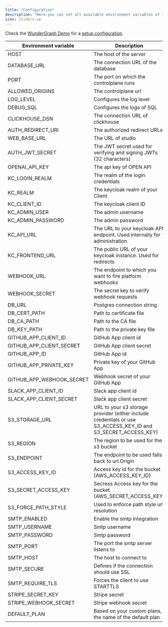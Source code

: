 ```yaml
---
title: "Configuration"
description: "Here you can set all available environment variables of the Control Plane."
icon: sliders-up
---
```


Check the [WunderGraph Demo](https://github.com/wundergraph/cosmo) for a [setup configuration](https://github.com/wundergraph/cosmo/blob/main/controlplane/.env.example).

| Environment variable | Description | Default | Required |
|---------------------|-------------|---------|----------|
| HOST | The host of the server | localhost |<Icon icon="square" />|
| DATABASE_URL | The connection URL of the database | postgresql://postgres:changeme@localhost:5432/controlplane |<Icon icon="square-check" />|
| PORT | The port on which the controlplane runs | 3001 |<Icon icon="square-check" />|
| ALLOWED_ORIGINS | The controlplane url | http://localhost:3000 |<Icon icon="square-check" />|
| LOG_LEVEL | Configures the log level | info |<Icon icon="square-check" />|
| DEBUG_SQL | Configures the logs of SQL | false |<Icon icon="square-check" />|
| CLICKHOUSE_DSN | The connection URL of clickhouse | "" |<Icon icon="square-check" />|
| AUTH_REDIRECT_URI | The authorized redirect URLs | http://localhost:3001/v1/auth/callback |<Icon icon="square-check" />|
| WEB_BASE_URL | The URL of studio | "" |<Icon icon="square-check" />|
| AUTH_JWT_SECRET | The JWT secret used for verifying and signing JWTs (32 characters) | "" |<Icon icon="square-check" />|
| OPENAI_API_KEY | The api key of OPEN API | "" |<Icon icon="square-check" />|
| KC_LOGIN_REALM | The realm of the login credentials | "master" |<Icon icon="square" />|
| KC_REALM | The keycloak realm of your Client | "" |<Icon icon="square-check" />|
| KC_CLIENT_ID | The keycloak client ID | "" |<Icon icon="square-check" />|
| KC_ADMIN_USER | The admin username | "" |<Icon icon="square-check" />|
| KC_ADMIN_PASSWORD | The admin password | "" |<Icon icon="square-check" />|
| KC_API_URL | The URL to your keycloak API endpoint. Used internally for administration | "" |<Icon icon="square-check" />|
| KC_FRONTEND_URL | The public URL of your keycloak instance. Used for redirects | "" |<Icon icon="square-check" />|
| WEBHOOK_URL | The endpoint to which you want to fire platform webhooks | "" |<Icon icon="square" />|
| WEBHOOK_SECRET | The secret key to verify webhook requests | "" |<Icon icon="square" />|
| DB_URL | Postgres connection string | "" |<Icon icon="square-check" />|
| DB_CERT_PATH | Path to certificate file | "" |<Icon icon="square" />|
| DB_CA_PATH | Path to the CA file | "" |<Icon icon="square" />|
| DB_KEY_PATH | Path to the private key file | "" |<Icon icon="square" />|
| GITHUB_APP_CLIENT_ID | GitHub App client id | "" |<Icon icon="square" />|
| GITHUB_APP_CLIENT_SECRET | GitHub App client secret | "" |<Icon icon="square" />|
| GITHUB_APP_ID | GitHub App id | "" |<Icon icon="square" />|
| GITHUB_APP_PRIVATE_KEY | Private key of your GitHub App | "" |<Icon icon="square" />|
| GITHUB_APP_WEBHOOK_SECRET | Webhook secret of your GitHub App | "" |<Icon icon="square" />|
| SLACK_APP_CLIENT_ID | Slack app client id | "" |<Icon icon="square" />|
| SLACK_APP_CLIENT_SECRET | Slack app client secret | "" |<Icon icon="square" />|
| S3_STORAGE_URL | URL to your s3 storage provider (either include credentials or use S3_ACCESS_KEY_ID and S3_SECRET_ACCESS_KEY) | "" |<Icon icon="square-check" />|
| S3_REGION | The region to be used for the s3 bucket | "auto" |<Icon icon="square" />|
| S3_ENDPOINT | The endpoint to be used falls back to url.Origin | "" |<Icon icon="square" />|
| S3_ACCESS_KEY_ID | Access key id for the bucket (AWS_ACCESS_KEY_ID) | "" |<Icon icon="square" />|
| S3_SECRET_ACCESS_KEY | Secress Access key for the bucket (AWS_SECRET_ACCESS_KEY) | "" |<Icon icon="square" />|
| S3_FORCE_PATH_STYLE | Used to enforce path style url resolution | true |<Icon icon="square" />|
| SMTP_ENABLED | Enable the smtp integration | false |<Icon icon="square" />|
| SMTP_USERNAME | Smtp username | "" |<Icon icon="square" />|
| SMTP_PASSWORD | Smtp password | "" |<Icon icon="square" />|
| SMTP_PORT | The port the smtp server listens to |  |<Icon icon="square" />|
| SMTP_HOST | The host to connect to | "" |<Icon icon="square" />|
| SMTP_SECURE | Defines if the connection should use SSL |  |<Icon icon="square" />|
| SMTP_REQUIRE_TLS | Forces the client to use STARTTLS | |<Icon icon="square" />|
| STRIPE_SECRET_KEY | Stripe secret | "" |<Icon icon="square" />|
| STRIPE_WEBHOOK_SECRET | Stripe webhook secret | "" |<Icon icon="square" />|
| DEFAULT_PLAN | Based on your custom plans, the name of the default plan | "" |<Icon icon="square" />|

